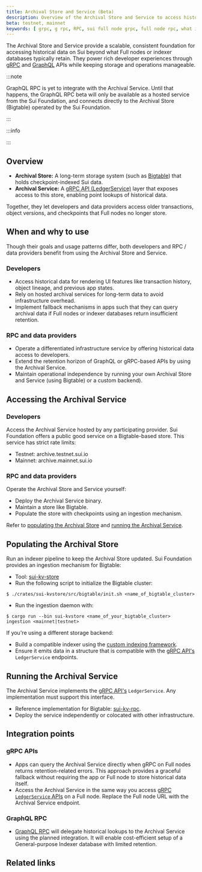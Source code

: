 ```yaml
---
title: Archival Store and Service (Beta)
description: Overview of the Archival Store and Service to access historical Sui network data.
beta: testnet, mainnet
keywords: [ grpc, g rpc, RPC, sui full node grpc, full node rpc, what is grpc, grpc on sui, graphql, graph ql, what is graphql, graphql rpc ]
---
```


The Archival Store and Service provide a scalable, consistent foundation for accessing historical data on Sui beyond what Full nodes or indexer databases typically retain. They power rich developer experiences through [gRPC](./grpc-overview.mdx) and [GraphQL](/concepts/graphql-indexer.mdx) APIs while keeping storage and operations manageable.

:::note

GraphQL RPC is yet to integrate with the Archival Service. Until that happens, the GraphQL RPC beta will only be available as a hosted service from the Sui Foundation, and connects directly to the Archival Store (Bigtable) operated by the Sui Foundation.

:::

:::info

<ImportContent source="data-serving-msg.mdx" mode="snippet" />

:::

## Overview

- **Archival Store:** A long-term storage system (such as [Bigtable](https://cloud.google.com/bigtable)) that holds checkpoint-indexed Sui data.
- **Archival Service:** A [gRPC API (LedgerService)](./grpc-overview.mdx) layer that exposes access to this store, enabling point lookups of historical data.

Together, they let developers and data providers access older transactions, object versions, and checkpoints that Full nodes no longer store.

## When and why to use

Though their goals and usage patterns differ, both developers and RPC / data providers benefit from using the Archival Store and Service.

### Developers

- Access historical data for rendering UI features like transaction history, object lineage, and previous app states.
- Rely on hosted archival services for long-term data to avoid infrastructure overhead.
- Implement fallback mechanisms in apps such that they can query archival data if Full nodes or indexer databases return insufficient retention.

### RPC and data providers

- Operate a differentiated infrastructure service by offering historical data access to developers.
- Extend the retention horizon of GraphQL or gRPC-based APIs by using the Archival Service.
- Maintain operational independence by running your own Archival Store and Service (using Bigtable) or a custom backend).

## Accessing the Archival Service

### Developers

Access the Archival Service hosted by any participating provider. Sui Foundation offers a public good service on a Bigtable-based store. This service has strict rate limits:

- Testnet: archive.testnet.sui.io
- Mainnet: archive.mainnet.sui.io

### RPC and data providers

Operate the Archival Store and Service yourself:

- Deploy the Archival Service binary.
- Maintain a store like Bigtable.
- Populate the store with checkpoints using an ingestion mechanism.

Refer to [populating the Archival Store](#populating-the-archival-store) and [running the Archival Service](#running-the-archival-service).

## Populating the Archival Store

Run an indexer pipeline to keep the Archival Store updated. Sui Foundation provides an ingestion mechanism for Bigtable:

- Tool: [sui-kv-store](https://github.com/MystenLabs/sui/tree/main/crates/sui-kvstore)
- Run the following script to initialize the Bigtable cluster:
```shell
$ ./crates/sui-kvstore/src/bigtable/init.sh <name_of_bigtable_cluster>
```
- Run the ingestion daemon with:
```shell
$ cargo run --bin sui-kvstore <name_of_your_bigtable_cluster> ingestion <mainnet|testnet>
```

If you're using a different storage backend:

- Build a compatible indexer using the [custom indexing framework](./custom-indexing-framework.mdx).
- Ensure it emits data in a structure that is compatible with the [gRPC API's](./grpc-overview.mdx) `LedgerService` endpoints.

## Running the Archival Service

The Archival Service implements the [gRPC API's](./grpc-overview.mdx) `LedgerService`. Any implementation must support this interface.

- Reference implementation for Bigtable: [sui-kv-rpc](https://github.com/MystenLabs/sui/tree/main/crates/sui-kv-rpc).
- Deploy the service independently or colocated with other infrastructure.

## Integration points

### gRPC APIs

- Apps can query the Archival Service directly when gRPC on Full nodes returns retention-related errors. This approach provides a graceful fallback without requiring the app or Full node to store historical data itself.
- Access the Archival Service in the same way you access [gRPC `LedgerService` APIs](./grpc-overview.mdx) on a Full node. Replace the Full node URL with the Archival Service endpoint.

### GraphQL RPC

- [GraphQL RPC](/concepts/graphql-indexer.mdx) will delegate historical lookups to the Archival Service using the planned integration. It will enable cost-efficient setup of a General-purpose Indexer database with limited retention.

## Related links

<RelatedLink href="https://cloud.google.com/bigtable" label="Bigtable" desc="Low-latency, Cassandra, and HBase-compatible NoSQL database service for machine learning, operational analytics, and user-facing applications." />
